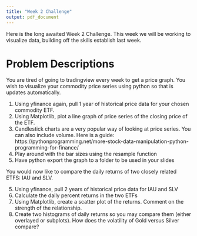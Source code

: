 ```yaml
---
title: "Week 2 Challenge"
output: pdf_document
---
```


Here is the long awaited Week 2 Challenge. This week we will be working to visualize data, building off the skills establish last week. 

# Problem Descriptions

You are tired of going to tradingview every week to get a price graph. You wish to visualize your commodity price series using python so that is updates automatically. 

1. Using yfinance again, pull 1 year of historical price data for your chosen commodity ETF. 
2. Using Matplotlib, plot a line graph of price series of the closing price of the ETF.
3. Candlestick charts are a very popular way of looking at price series. You can also include volume. Here is a guide: https://pythonprogramming.net/more-stock-data-manipulation-python-programming-for-finance/  
4. Play around with the bar sizes using the resample function
5. Have python export the graph to a folder to be used in your slides

You would now like to compare the daily returns of two closely related ETFS: IAU and SLV. 

5. Using yfinance, pull 2 years of historical price data for IAU and SLV
6. Calculate the daily percent returns in the two ETFs
7. Using Matplotlib, create a scatter plot of the returns. Comment on the strength of the relationship.
8. Create two histograms of daily returns so you may compare them (either overlayed or subplots). How does the volatility of Gold versus Silver compare?



